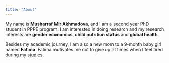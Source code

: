 ```yaml
---
title: "About"
---
```


My name is **Musharraf Mir Akhmadova**, and I am a second year PhD student in PPPE program. I am interested in doing research and my research interests are **gender economics**, **child nutrition status** and **global health**.

Besides my academic journey, I am also a new mom to a 9-month baby girl named **Fatima**. Fatima motivates me not to give up at times when I feel tired during my studies.
